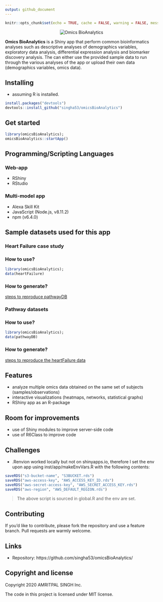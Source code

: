 ```yaml
---
output: github_document
---
```


```r
knitr::opts_chunk$set(echo = TRUE, cache = FALSE, warning = FALSE, message = FALSE)
```

<p align="center">
	<img src="https://github.com/singha53/omicsBioAnalytics/blob/master/inst/extdata/figures/logo.png" width={400} alt="Omics BioAnalytics" />
</p>

**Omics BioAnalytics** is a Shiny app that perform common bioinformatics analyses such as descriptive analyses of demographics variables, exploratory data analysis, differential expression analysis and biomarker discovery analysis. The can either use the provided sample data to run through the various analyses of the app or upload their own data (demographics variables, omics data).

## Installing
- assuming R is installed. 

```r
install.packages("devtools")
devtools::install_github("singha53/omicsBioAnalytics")
```

## Get started

```r
library(omicsBioAnalytics);
omicsBioAnalytics::startApp()
```

## Programming/Scripting Languages
### Web-app
- RShiny
- RStudio

### Multi-model app
- Alexa Skill Kit
- JavaScript (Node.js, v8.11.2)
- npm (v6.4.0) 

## Sample datasets used for this app

### Heart Failure case study

### How to use?

```r
library(omicsBioAnalytics);
data(heartFailure)
```

### How to generate?

[steps to reproduce pathwayDB](https://github.com/singha53/omicsBioAnalytics/blob/master/inst/extdata/caseStudy/caseStudyData.md)


### Pathway datasets

### How to use?

```r
library(omicsBioAnalytics);
data(pathwayDB)
```

### How to generate?

[steps to reproduce the heartFailure data](https://github.com/singha53/omicsBioAnalytics/blob/master/inst/extdata/pathwayDB/pathways.md)

## Features

- analyze multiple omics data obtained on the same set of subjects (samples/observations)
- interactive visualizations (heatmaps, networks, statistical graphs)
- RShiny app as an R-package

## Room for improvements

- use of Shiny modules to improve server-side code
- use of R6Class to improve code

## Challenges

- .Renvion worked locally but not on shinyapps.io, therefore I set the env upon app using inst/app/makeEnvVars.R with the following contents:

```r
saveRDS("s3-bucket-name", "S3BUCKET.rds")
saveRDS("aws-access-key", "AWS_ACCESS_KEY_ID.rds")
saveRDS("aws-secret-access-key", "AWS_SECRET_ACCESS_KEY.rds")
saveRDS("aws-region", "AWS_DEFAULT_REGION.rds")
```

> The above script is sourced in global.R and the env are set.

## Contributing

If you'd like to contribute, please fork the repository and use a feature
branch. Pull requests are warmly welcome.

## Links

- Repository: https://github.com/singha53/omicsBioAnalytics/

## Copyright and license

Copyright 2020 AMRITPAL SINGH Inc.

The code in this project is licensed under MIT license.
